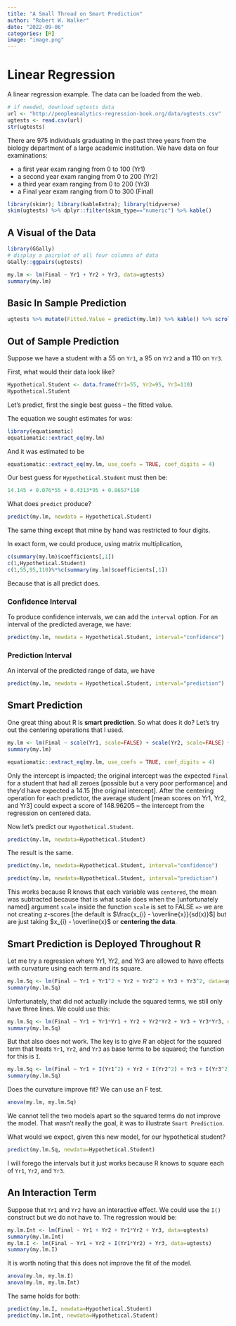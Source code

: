 ```yaml
---
title: "A Small Thread on Smart Prediction"
author: "Robert W. Walker"
date: "2022-09-06"
categories: [R]
image: "image.png"
---
```


# Linear Regression

A linear regression example.  The data can be loaded from the web.

```r
# if needed, download ugtests data
url <- "http://peopleanalytics-regression-book.org/data/ugtests.csv"
ugtests <- read.csv(url)
str(ugtests)
```

There are 975 individuals graduating in the past three years from the biology department of a large academic institution.  We have data on four examinations: 

- a first year exam ranging from 0 to 100 (Yr1)
- a second year exam ranging from 0 to 200 (Yr2)
- a third year exam ranging from 0 to 200 (Yr3)
- a Final year exam ranging from 0 to 300 (Final)

```r
library(skimr); library(kableExtra); library(tidyverse)
skim(ugtests) %>% dplyr::filter(skim_type=="numeric") %>% kable()
```

## A Visual of the Data

```r
library(GGally)
# display a pairplot of all four columns of data
GGally::ggpairs(ugtests)
```
```r
my.lm <- lm(Final ~ Yr1 + Yr2 + Yr3, data=ugtests)
summary(my.lm)
```

## Basic In Sample Prediction

```r
ugtests %>% mutate(Fitted.Value = predict(my.lm)) %>% kable() %>% scroll_box(height="300px")
```

## Out of Sample Prediction

Suppose we have a student with a 55 on `Yr1`, a 95 on `Yr2` and a 110 on `Yr3`.

First, what would their data look like?

```r
Hypothetical.Student <- data.frame(Yr1=55, Yr2=95, Yr3=110)
Hypothetical.Student
```

Let's predict, first the single best guess -- the fitted value.

The equation we sought estimates for was:

```r
library(equatiomatic)
equatiomatic::extract_eq(my.lm)
```


And it was estimated to be

```r
equatiomatic::extract_eq(my.lm, use_coefs = TRUE, coef_digits = 4)
```

Our best guess for `Hypothetical.Student` must then be:

```r
14.145 + 0.076*55 + 0.4313*95 + 0.8657*110
```

What does `predict` produce?

```r
predict(my.lm, newdata = Hypothetical.Student)
```

The same thing except that mine by hand was restricted to four digits.

In exact form, we could produce, using matrix multiplication,

```r
c(summary(my.lm)$coefficients[,1])
c(1,Hypothetical.Student)
c(1,55,95,110)%*%c(summary(my.lm)$coefficients[,1])
```
Because that is all predict does.

### Confidence Interval

To produce confidence intervals, we can add the `interval` option.  For an interval of the predicted average, we have:

```r
predict(my.lm, newdata = Hypothetical.Student, interval="confidence")
```

### Prediction Interval

An interval of the predicted range of data, we have

```r
predict(my.lm, newdata = Hypothetical.Student, interval="prediction")
```

## Smart Prediction

One great thing about R is **smart prediction**.  So what does it do?  Let's try out the centering operations that I used.

```r
my.lm <- lm(Final ~ scale(Yr1, scale=FALSE) + scale(Yr2, scale=FALSE) + scale(Yr3, scale=FALSE), data=ugtests)
summary(my.lm)
```

```r
equatiomatic::extract_eq(my.lm, use_coefs = TRUE, coef_digits = 4)
```

Only the intercept is impacted; the original intercept was the expected `Final` for a student that had all zeroes [possible but a very poor performance] and they'd have expected a 14.15 [the original intercept].  After the centering operation for each predictor, the average student [mean scores on Yr1, Yr2, and Yr3] could expect a score of 148.96205 -- the intercept from the regression on centered data.

Now let's predict our `Hypothetical.Student`.

```r
predict(my.lm, newdata=Hypothetical.Student)
```

The result is the same.

```r
predict(my.lm, newdata=Hypothetical.Student, interval="confidence")
```

```r
predict(my.lm, newdata=Hypothetical.Student, interval="prediction")
```

This works because R knows that each variable was `centered`, the mean was subtracted because that is what scale does when the [unfortunately named] argument `scale` inside the function `scale` is set to FALSE `=>` we are not creating z-scores [the default is $\frac{x_{i} - \overline{x}}{sd(x)}$] but are just taking $x_{i} - \overline{x}$ or **centering the data**.

## Smart Prediction is Deployed Throughout R

Let me try a regression where Yr1, Yr2, and Yr3 are allowed to have effects with curvature using each term and its square.  

```r
my.lm.Sq <- lm(Final ~ Yr1 + Yr1^2 + Yr2 + Yr2^2 + Yr3 + Yr3^2, data=ugtests)
summary(my.lm.Sq)
```

Unfortunately, that did not actually include the squared terms, we still only have three lines.  We could use this:

```r
my.lm.Sq <- lm(Final ~ Yr1 + Yr1*Yr1 + Yr2 + Yr2*Yr2 + Yr3 + Yr3*Yr3, data=ugtests)
summary(my.lm.Sq)
```

But that also does not work.  The key is to give $R$ an object for the squared term that treats `Yr1`, `Yr2`, and `Yr3` as base terms to be squared; the function for this is `I`.

```r
my.lm.Sq <- lm(Final ~ Yr1 + I(Yr1^2) + Yr2 + I(Yr2^2) + Yr3 + I(Yr3^2), data=ugtests)
summary(my.lm.Sq)
```

Does the curvature improve fit?  We can use an F test.

```r
anova(my.lm, my.lm.Sq)
```

We cannot tell the two models apart so the squared terms do not improve the model.  That wasn't really the goal, it was to illustrate `Smart Prediction`.

What would we expect, given this new model, for our hypothetical student?

```r
predict(my.lm.Sq, newdata=Hypothetical.Student)
```
I will forego the intervals but it just works because R knows to square each of `Yr1`, `Yr2`, and `Yr3`.

## An Interaction Term

Suppose that `Yr1` and `Yr2` have an interactive effect.  We could use the `I()` construct but we do not have to.  The regression would be:

```r
my.lm.Int <- lm(Final ~ Yr1 + Yr2 + Yr1*Yr2 + Yr3, data=ugtests)
summary(my.lm.Int)
my.lm.I <- lm(Final ~ Yr1 + Yr2 + I(Yr1*Yr2) + Yr3, data=ugtests)
summary(my.lm.I)
```

It is worth noting that this does not improve the fit of the model.

```r
anova(my.lm, my.lm.I)
anova(my.lm, my.lm.Int)
```


The same holds for both:

```r
predict(my.lm.I, newdata=Hypothetical.Student)
predict(my.lm.Int, newdata=Hypothetical.Student)
```

